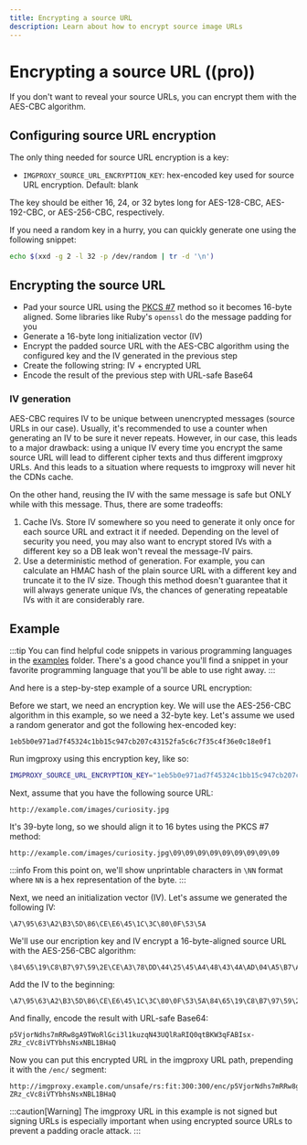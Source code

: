 ```yaml
---
title: Encrypting a source URL
description: Learn about how to encrypt source image URLs
---
```


# Encrypting a source URL ((pro))

If you don't want to reveal your source URLs, you can encrypt them with the AES-CBC algorithm.

## Configuring source URL encryption

The only thing needed for source URL encryption is a key:

* `IMGPROXY_SOURCE_URL_ENCRYPTION_KEY`: hex-encoded key used for source URL encryption. Default: blank

The key should be either 16, 24, or 32 bytes long for AES-128-CBC, AES-192-CBC, or AES-256-CBC, respectively.

If you need a random key in a hurry, you can quickly generate one using the following snippet:

```bash
echo $(xxd -g 2 -l 32 -p /dev/random | tr -d '\n')
```

## Encrypting the source URL

* Pad your source URL using the [PKCS #7](https://en.wikipedia.org/wiki/Padding_(cryptography)#PKCS#5_and_PKCS#7) method so it becomes 16-byte aligned. Some libraries like Ruby's `openssl` do the message padding for you
* Generate a 16-byte long initialization vector (IV)
* Encrypt the padded source URL with the AES-CBC algorithm using the configured key and the IV generated in the previous step
* Create the following string: IV + encrypted URL
* Encode the result of the previous step with URL-safe Base64

### IV generation

AES-CBC requires IV to be unique between unencrypted messages (source URLs in our case). Usually, it's recommended to use a counter when generating an IV to be sure it never repeats. However, in our case, this leads to a major drawback: using a unique IV every time you encrypt the same source URL will lead to different cipher texts and thus different imgproxy URLs. And this leads to a situation where requests to imgproxy will never hit the CDNs cache.

On the other hand, reusing the IV with the same message is safe but ONLY while with this message. Thus, there are some tradeoffs:

1. Cache IVs. Store IV somewhere so you need to generate it only once for each source URL and extract it if needed. Depending on the level of security you need, you may also want to encrypt stored IVs with a different key so a DB leak won't reveal the message-IV pairs.
2. Use a deterministic method of generation. For example, you can calculate an HMAC hash of the plain source URL with a different key and truncate it to the IV size. Though this method doesn't guarantee that it will always generate unique IVs, the chances of generating repeatable IVs with it are considerably rare.

## Example

:::tip
You can find helpful code snippets in various programming languages in the [examples](https://github.com/imgproxy/imgproxy/tree/master/examples) folder. There's a good chance you'll find a snippet in your favorite programming language that you'll be able to use right away.
:::

And here is a step-by-step example of a source URL encryption:

Before we start, we need an encryption key. We will use the AES-256-CBC algorithm in this example, so we need a 32-byte key. Let's assume we used a random generator and got the following hex-encoded key:

```
1eb5b0e971ad7f45324c1bb15c947cb207c43152fa5c6c7f35c4f36e0c18e0f1
```

Run imgproxy using this encryption key, like so:

```bash
IMGPROXY_SOURCE_URL_ENCRYPTION_KEY="1eb5b0e971ad7f45324c1bb15c947cb207c43152fa5c6c7f35c4f36e0c18e0f1" imgproxy
```

Next, assume that you have the following source URL:

```
http://example.com/images/curiosity.jpg
```

It's 39-byte long, so we should align it to 16 bytes using the PKCS #7 method:

```
http://example.com/images/curiosity.jpg\09\09\09\09\09\09\09\09\09
```

:::info
From this point on, we'll show unprintable characters in `\NN` format where `NN` is a hex representation of the byte.
:::

Next, we need an initialization vector (IV). Let's assume we generated the following IV:

```
\A7\95\63\A2\B3\5D\86\CE\E6\45\1C\3C\80\0F\53\5A
```

We'll use our encription key and IV encrypt a 16-byte-aligned source URL with the AES-256-CBC algorithm:

```
\84\65\19\C8\B7\97\59\2E\CE\A3\78\DD\44\25\45\A4\48\43\4A\AD\04\A5\B7\A8\50\01\22\CC\7E\65\1C\FF\71\57\3C\89\54\D8\6E\1B\0D\B3\13\41\2F\50\47\69
```

Add the IV to the beginning:

```
\A7\95\63\A2\B3\5D\86\CE\E6\45\1C\3C\80\0F\53\5A\84\65\19\C8\B7\97\59\2E\CE\A3\78\DD\44\25\45\A4\48\43\4A\AD\04\A5\B7\A8\50\01\22\CC\7E\65\1C\FF\71\57\3C\89\54\D8\6E\1B\0D\B3\13\41\2F\50\47\69
```

And finally, encode the result with URL-safe Base64:

```
p5VjorNdhs7mRRw8gA9TWoRlGci3l1kuzqN43UQlRaRIQ0qtBKW3qFABIsx-ZRz_cVc8iVTYbhsNsxNBL1BHaQ
```

Now you can put this encrypted URL in the imgproxy URL path, prepending it with the `/enc/` segment:

```imgproxy_url
http://imgproxy.example.com/unsafe/rs:fit:300:300/enc/p5VjorNdhs7mRRw8gA9TWoRlGci3l1kuzqN43UQlRaRIQ0qtBKW3qFABIsx-ZRz_cVc8iVTYbhsNsxNBL1BHaQ
```

:::caution[Warning]
The imgproxy URL in this example is not signed but signing URLs is especially important when using encrypted source URLs to prevent a padding oracle attack.
:::
